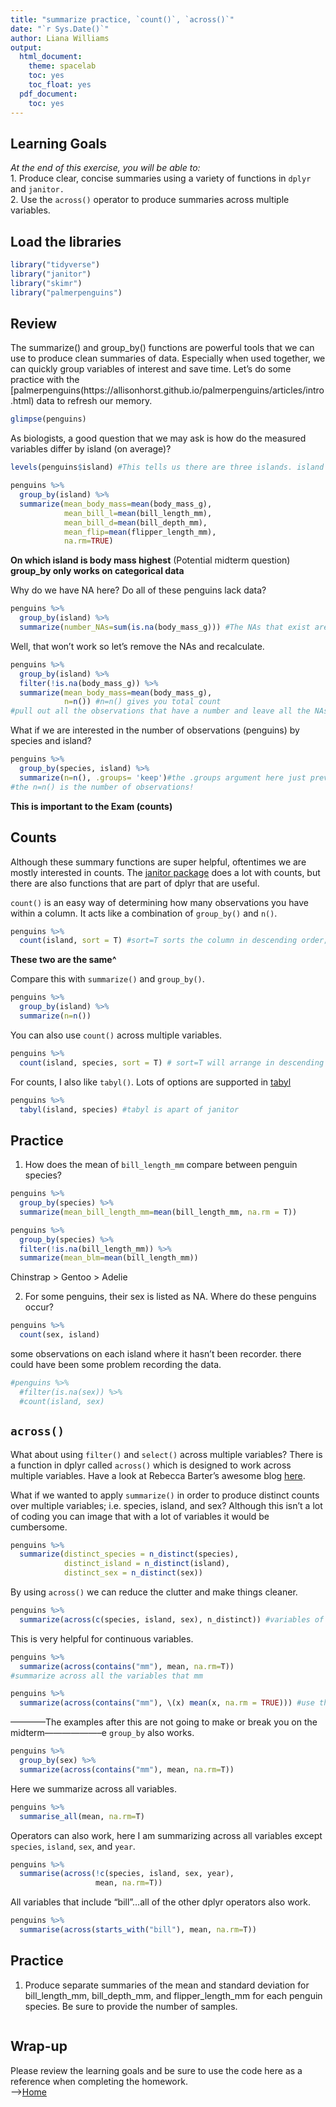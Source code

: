 ```yaml
---
title: "summarize practice, `count()`, `across()`"
date: "`r Sys.Date()`"
author: Liana Williams 
output:
  html_document:
    theme: spacelab
    toc: yes
    toc_float: yes
  pdf_document:
    toc: yes
---
```


## Learning Goals
*At the end of this exercise, you will be able to:*    
1. Produce clear, concise summaries using a variety of functions in `dplyr` and `janitor.`  
2. Use the `across()` operator to produce summaries across multiple variables.  




## Load the libraries
```r
library("tidyverse")
library("janitor")
library("skimr")
library("palmerpenguins")
```

## Review
The summarize() and group_by() functions are powerful tools that we can use to produce clean summaries of data. Especially when used together, we can quickly group variables of interest and save time. Let's do some practice with the [palmerpenguins(https://allisonhorst.github.io/palmerpenguins/articles/intro.html) data to refresh our memory.
```r
glimpse(penguins)
```

As biologists, a good question that we may ask is how do the measured variables differ by island (on average)?
```r
levels(penguins$island) #This tells us there are three islands. island is a factor so use levels. 
```

```r
penguins %>% 
  group_by(island) %>% 
  summarize(mean_body_mass=mean(body_mass_g),
            mean_bill_l=mean(bill_length_mm),
            mean_bill_d=mean(bill_depth_mm),
            mean_flip=mean(flipper_length_mm),
            na.rm=TRUE)
```

**On which island is body mass highest** (Potential midterm question)
**group_by only works on categorical data** 


Why do we have NA here? Do all of these penguins lack data?
```r
penguins %>% 
  group_by(island) %>% 
  summarize(number_NAs=sum(is.na(body_mass_g))) #The NAs that exist are messing up the data 
```

Well, that won't work so let's remove the NAs and recalculate.
```r
penguins %>% 
  group_by(island) %>% 
  filter(!is.na(body_mass_g)) %>% 
  summarize(mean_body_mass=mean(body_mass_g),
            n=n()) #n=n() gives you total count
#pull out all the observations that have a number and leave all the NAs behind. 
```

What if we are interested in the number of observations (penguins) by species and island?
```r
penguins %>% 
  group_by(species, island) %>% 
  summarize(n=n(), .groups= 'keep')#the .groups argument here just prevents a warning message
#the n=n() is the number of observations! 
```

**This is important to the Exam (counts)**

## Counts
Although these summary functions are super helpful, oftentimes we are mostly interested in counts. The [janitor package](https://garthtarr.github.io/meatR/janitor.html) does a lot with counts, but there are also functions that are part of dplyr that are useful.  

`count()` is an easy way of determining how many observations you have within a column. It acts like a combination of `group_by()` and `n()`.
```r
penguins %>% 
  count(island, sort = T) #sort=T sorts the column in descending order; group by the island and gives the number easily
```
**These two are the same^**

Compare this with `summarize()` and `group_by()`.
```r
penguins %>% 
  group_by(island) %>% 
  summarize(n=n())
```

You can also use `count()` across multiple variables.
```r
penguins %>% 
  count(island, species, sort = T) # sort=T will arrange in descending order; multiple variables in this example are island and species. 
```

For counts, I also like `tabyl()`. Lots of options are supported in [tabyl](https://cran.r-project.org/web/packages/janitor/vignettes/tabyls.html)
```r
penguins %>% 
  tabyl(island, species) #tabyl is apart of janitor
```

## Practice
1. How does the mean of `bill_length_mm` compare between penguin species?
```r
penguins %>% 
  group_by(species) %>% 
  summarize(mean_bill_length_mm=mean(bill_length_mm, na.rm = T))
```

```r
penguins %>% 
  group_by(species) %>% 
  filter(!is.na(bill_length_mm)) %>% 
  summarize(mean_blm=mean(bill_length_mm))
```
Chinstrap > Gentoo > Adelie

2. For some penguins, their sex is listed as NA. Where do these penguins occur?
```r
penguins %>% 
  count(sex, island)
```
some observations on each island where it hasn't been recorder. there could have been some problem recording the data. 

```r
#penguins %>% 
  #filter(is.na(sex)) %>% 
  #count(island, sex)
```


## `across()`
What about using `filter()` and `select()` across multiple variables? There is a function in dplyr called `across()` which is designed to work across multiple variables. Have a look at Rebecca Barter's awesome blog [here](http://www.rebeccabarter.com/blog/2020-07-09-across/).    

What if we wanted to apply `summarize()` in order to produce distinct counts over multiple variables; i.e. species, island, and sex? Although this isn't a lot of coding you can image that with a lot of variables it would be cumbersome.
```r
penguins %>%
  summarize(distinct_species = n_distinct(species),
            distinct_island = n_distinct(island),
            distinct_sex = n_distinct(sex))
```

By using `across()` we can reduce the clutter and make things cleaner. 
```r
penguins %>%
  summarize(across(c(species, island, sex), n_distinct)) #variables of interest, ndistinct
```

This is very helpful for continuous variables.
```r
penguins %>%
  summarize(across(contains("mm"), mean, na.rm=T))
#summarize across all the variables that mm 
```

```r
penguins %>%
  summarize(across(contains("mm"), \(x) mean(x, na.rm = TRUE))) #use this to correct the error
```
------------The examples after this are not going to make or break you on the midterm--------------------e
`group_by` also works.
```r
penguins %>%
  group_by(sex) %>% 
  summarize(across(contains("mm"), mean, na.rm=T))
```

Here we summarize across all variables.
```r
penguins %>%
  summarise_all(mean, na.rm=T)
```

Operators can also work, here I am summarizing across all variables except `species`, `island`, `sex`, and `year`.
```r
penguins %>%
  summarise(across(!c(species, island, sex, year), 
                   mean, na.rm=T))
```

All variables that include "bill"...all of the other dplyr operators also work.
```r
penguins %>%
  summarise(across(starts_with("bill"), mean, na.rm=T))
```

## Practice
1. Produce separate summaries of the mean and standard deviation for bill_length_mm, bill_depth_mm, and flipper_length_mm for each penguin species. Be sure to provide the number of samples.  
```r

```

## Wrap-up  

Please review the learning goals and be sure to use the code here as a reference when completing the homework.  
-->[Home](https://jmledford3115.github.io/datascibiol/)